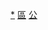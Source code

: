 {{Catnav|頁面分類|地理|地理模板|交通模板|各國交通模板|台灣交通模板|台灣客運模板}}
{{Catnav|頁面分類|地理|国家|亚洲国家|中華民國|台灣|台灣模板|台灣交通模板|台灣客運模板}}

[[Cat:高雄市公車|*]]
[[Cat:台灣客運模板|區]]
[[Cat:高雄市交通模板|公]]